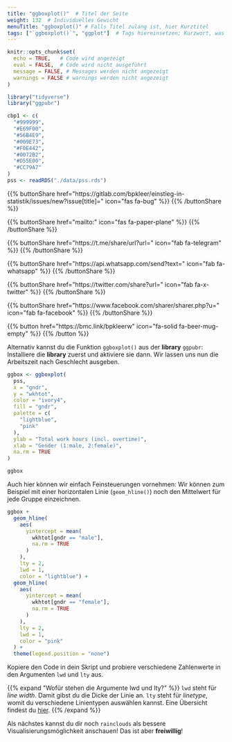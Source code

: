 ```yaml
---
title: "ggboxplot()"  # Titel der Seite
weight: 132  # Individuelles Gewicht 
menuTitle: "ggboxplot()" # Falls Titel zulang ist, hier Kurztitel
tags: ["`ggboxplot()`", "ggplot"]  # Tags hiereinsetzen; Kurzwort, was auf der Seite passsiert
---
```

```r
knitr::opts_chunk$set(
  echo = TRUE,   # Code wird angezeigt
  eval = FALSE,  # Code wird nicht ausgeführt
  message = FALSE, # Messages werden nicht angezeigt
  warnings = FALSE # warnings werden nicht angezeigt
)

library("tidyverse")
library("ggpubr")

cbp1 <- c(
  "#999999", 
  "#E69F00",
  "#56B4E9",
  "#009E73",
  "#F0E442", 
  "#0072B2",
  "#D55E00",
  "#CC79A7"
)
pss <- readRDS("./data/pss.rds")
```

{{% buttonShare href=\"https\:\/\/gitlab.com\/bpkleer\/einstieg-in-statistik\/issues\/new?issue[title]=\" icon=\"fas fa-bug\" %}} {{% /buttonShare %}} 

{{% buttonShare href=\"mailto\:\" icon=\"fas fa-paper-plane\" %}} {{% /buttonShare %}}

{{% buttonShare href=\"https\:\/\/t.me\/share\/url?url=\" icon=\"fab fa-telegram\" %}} {{% /buttonShare %}}

{{% buttonShare href=\"https\:\/\/api.whatsapp.com\/send?text=\" icon=\"fab fa-whatsapp\" %}} {{% /buttonShare %}}

{{% buttonShare href=\"https\:\/\/twitter.com\/share?url=\" icon=\"fab fa-x-twitter\" %}} {{% /buttonShare %}}

{{% buttonShare href=\"https\:\/\/www.facebook.com\/sharer\/sharer.php?u=\" icon=\"fab fa-facebook\" %}} {{% /buttonShare %}}

{{% button href=\"https\:\/\/bmc.link\/bpkleerw\" icon=\"fa-solid fa-beer-mug-empty\" %}} {{% /button %}}

Alternativ kannst du die Funktion `ggboxplot()` aus der **library** `ggpubr`: Installiere die **library** zuerst und aktiviere sie dann. Wir lassen uns nun die Arbeitszeit nach Geschlecht ausgeben.
```r
ggbox <- ggboxplot(
  pss,
  x = "gndr",              
  y = "wkhtot",             
  color = "ivory4",
  fill = "gndr",
  palette = c(
    "lightblue", 
    "pink"
  ),
  ylab = "Total work hours (incl. overtime)",
  xlab = "Gender (1:male, 2:female)",
  na.rm = TRUE
) 

ggbox
```

Auch hier können wir einfach Feinsteuerungen vornehmen: Wir können zum Beispiel mit einer horizontalen Linie (`geom_hline()`) noch den Mittelwert für jede Gruppe einzeichnen. 
```r
ggbox +
  geom_hline(
    aes(
      yintercept = mean(
        wkhtot[gndr == "male"], 
        na.rm = TRUE
      )
    ),
    lty = 2,
    lwd = 1,
    color = "lightblue") + 
  geom_hline(
    aes(
      yintercept = mean(
        wkhtot[gndr == "female"], 
        na.rm = TRUE
      )
    ),
    lty = 2,
    lwd = 1, 
    color = "pink"
  ) +
  theme(legend.position = "none")
```

Kopiere den Code in dein Skript und probiere verschiedene Zahlenwerte in den Argumenten `lwd` und `lty` aus.

{{% expand \"Wofür stehen die Argumente lwd und lty?\" %}}
`lwd` steht für *line width*. Damit gibst du die Dicke der Linie an. `lty` steht für *linetype*, womit du verschiedene Linientypen auswählen kannst. Eine Übersicht findest du [hier](http://www.cookbook-r.com/Graphs/Shapes_and_line_types/).
{{% /expand %}}

Als nächstes kannst du dir noch `rainclouds` als bessere Visualisierungsmöglichkeit anschauen! Das ist aber **freiwillig**!
